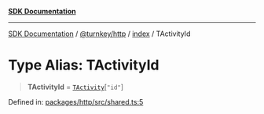 [**SDK Documentation**](../../../../README.mdx)

***

[SDK Documentation](../../../../packages.mdx) / [@turnkey/http](../../README.mdx) / [index](../README.mdx) / TActivityId

# Type Alias: TActivityId

> **TActivityId** = [`TActivity`](TActivity.mdx)\[`"id"`\]

Defined in: [packages/http/src/shared.ts:5](https://github.com/tkhq/sdk/blob/3a88af7d1d927c6022706911d6af0f92f1440e00/packages/http/src/shared.ts#L5)
